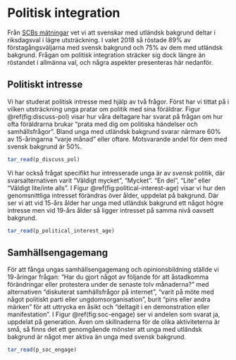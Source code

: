 # Politisk integration

Från [SCBs mätningar](https://www.scb.se/hitta-statistik/statistik-efter-amne/levnadsforhallanden/levnadsforhallanden/integration--analys/pong/publikationer/integration--en-beskrivning-av-laget-i-sverige/) vet vi att svenskar med utländsk bakgrund deltar i riksdagsval i lägre utsträckning. I valet 2018 så röstade 89% av förstagångsväljarna med svensk bakgrund och 75% av dem med utländsk bakgrund. Frågan om politisk integration sträcker sig dock längre än röstandet i allmänna val, och några aspekter presenteras här nedanför. 

## Politiskt intresse {-}

Vi har studerat politisk intresse med hjälp av två frågor. Först har vi tittat på i vilken utsträckning unga pratar om politik med sina föräldrar. Figur \@ref(fig:discuss-pol) visar hur våra deltagare har svarat på frågan om hur ofta föräldrarna brukar "prata med dig om politiska händelser och samhällsfrågor". Bland unga med utländsk bakgrund svarar närmare 60% av 15-åringarna "varje månad" eller oftare. Motsvarande andel för dem med svensk bakgrund är 50%. 

```r
tar_read(p_discuss_pol)
```

Vi har också frågat specifikt hur intresserade unga är av _svensk_ politik, där svarsalternativen varit "Väldigt mycket", "Mycket". "En del", "Lite" eller "Väldigt lite/inte alls". I Figur \@ref(fig:political-interest-age) visar vi hur den genomsnittliga intresset förändras över ålder, uppdelat på bakgrund. Där ser vi att vid 15-års ålder har unga med utländsk bakgrund ett något högre intresse men vid 19-års ålder så ligger intresset på samma nivå oavsett bakgrund. 

```r
tar_read(p_political_interest_age)
```

## Samhällsengagemang {-}

För att fånga ungas samhällsengagemang och opinionsbildning ställde vi 19-åringar frågan: "Har du gjort något av följande för att åstadkomma förändringar eller protestera under de senaste tolv månaderna?" med alternativen "diskuterat samhällsfrågor på internet", "varit på möte med något politiskt parti eller ungdomsorganisation", burit "pins eller andra märken" för att uttrycka en åsikt och "deltagit i en demonstration eller manifestation". I Figur \@ref(fig:soc-engage) ser vi andelen som svarat ja, uppdelat på generation. Även om skillnaderna för de olika aktiviteterna är små, så finns det ett genomgående mönster att unga med utländsk bakgrund är något mer aktiva än unga med svensk bakgrund. 

```r
tar_read(p_soc_engage)
```
